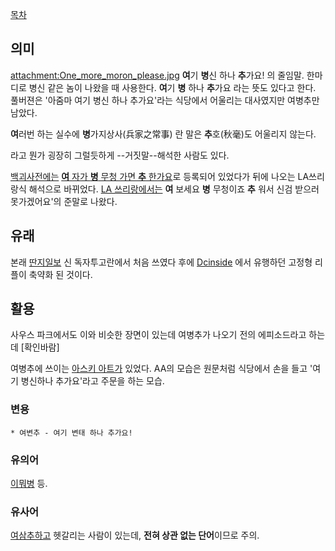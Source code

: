 [[목차]]
== 의미 ==
attachment:One_more_moron_please.jpg
'''여'''기 '''병'''신 하나 '''추'''가요!
의 줄임말. 한마디로 병신 같은 놈이 나왔을 때 사용한다.  '''여'''기 '''병''' 하나 '''추'''가요 라는 뜻도 있다고 한다.
풀버젼은 '아줌마 여기 병신 하나 추가요'라는 식당에서 어울리는 대사였지만 여병추만 남았다.

'''여'''러번 하는 실수에
'''병'''가지상사(兵家之常事) 란 말은
'''추'''호(秋毫)도 어울리지 않는다.

라고 뭔가 굉장히 그럴듯하게 --거짓말--해석한 사람도 있다.

[[백괴사전]]에는 [http://uncyclopedia.kr/wiki/%EB%B0%B1%EA%B4%B4%EB%82%B1%EB%A7%90%EC%82%AC%EC%A0%84:%E3%85%87#.EC.97.AC.EB.B3.91.EC.B6.94 '''여''' 자가 '''병''' 무청 가면 '''추''' 한가요]로 등록되어 있었다가 뒤에 나오는 LA쓰리랑식 해석으로 바뀌었다. [[LA 쓰리랑]]에서는 '''여''' 보세요 '''병''' 무청이죠 '''추''' 워서 신검 받으러 못가겠어요'의 준말로 나왔다.


== 유래 ==
본래 [[딴지일보]] 신 독자투고란에서 처음 쓰였다
후에 [[Dcinside]] 에서 유행하던 고정형 리플이 축약화 된 것이다. 

== 활용 ==
사우스 파크에서도 이와 비슷한 장면이 있는데 여병추가 나오기 전의 에피소드라고 하는데 [확인바람]

여병추에 쓰이는 [[아스키 아트]]가 있었다. AA의 모습은 원문처럼 식당에서 손을 들고 '여기 병신하나 추가요'라고 주문을 하는 모습.

=== 변용 ===
 * 여변추 - 여기 변태 하나 추가요!

=== 유의어 ===
[[이뭐병]] 등.

=== 유사어 ===
[[여삼추]]하고 헷갈리는 사람이 있는데, '''전혀 상관 없는 단어'''이므로 주의.


